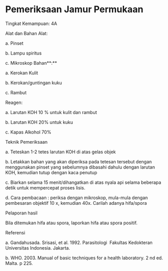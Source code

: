 # Pemeriksaan Jamur Permukaan 

Tingkat Kemampuan: 4A

Alat dan Bahan Alat:

a. Pinset

b. Lampu spiritus

c. Mikroskop Bahan**:**

a. Kerokan Kulit

b. Kerokan/guntingan kuku

c. Rambut

Reagen:

a. Larutan KOH 10 % untuk kulit dan rambut

b. Larutan KOH 20% untuk kuku

c. Kapas Alkohol 70%

 

Teknik Pemeriksaan

a. Teteskan 1-2 tetes larutan KOH di atas gelas objek

b. Letakkan bahan yang akan diperiksa pada tetesan tersebut dengan menggunakan pinset yang sebelumnya dibasahi dahulu dengan larutan KOH, kemudian tutup dengan kaca penutup

c. Biarkan selama 15 menit/dihangatkan di atas nyala api selama beberapa detik untuk mempercepat proses lisis.

d. Cara pembacaan : periksa dengan mikroskop, mula-mula dengan pembesaran objektif 10 x, kemudian 40x. Carilah adanya hifa/spora

Pelaporan hasil

Bila ditemukan hifa atau spora, laporkan hifa atau spora positif.

Referensi

a. Gandahusada. Srisasi, et al. 1992. Parasitologi  Fakultas Kedokteran Universitas Indonesia. Jakarta.

b. WHO. 2003. Manual of basic techniques for a health laboratory. 2 nd ed. Malta. p 225.
